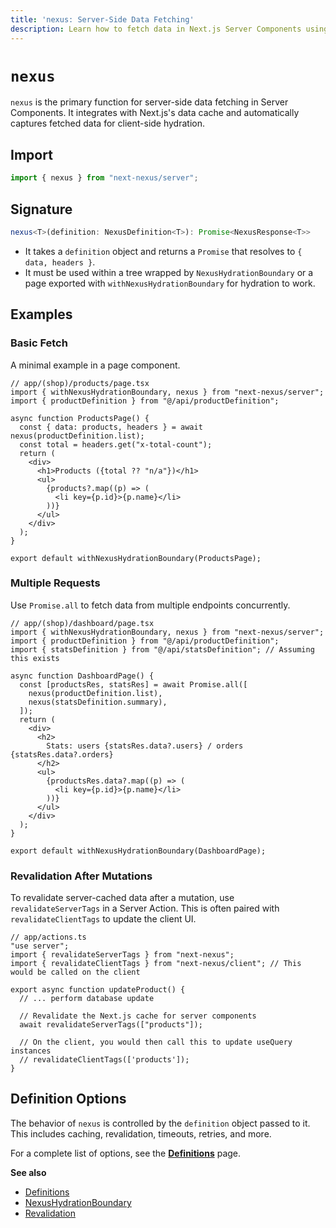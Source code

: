 ```yaml
---
title: 'nexus: Server-Side Data Fetching'
description: Learn how to fetch data in Next.js Server Components using nexus, with automatic hydration, retries, timeouts, and interceptor support.
---
```


# `nexus`

`nexus` is the primary function for server-side data fetching in Server Components. It integrates with Next.js's data cache and automatically captures fetched data for client-side hydration.

## Import

```ts path=null start=null
import { nexus } from "next-nexus/server";
```

## Signature

```ts path=null start=null
nexus<T>(definition: NexusDefinition<T>): Promise<NexusResponse<T>>
```

- It takes a `definition` object and returns a `Promise` that resolves to `{ data, headers }`.
- It must be used within a tree wrapped by `NexusHydrationBoundary` or a page exported with `withNexusHydrationBoundary` for hydration to work.

## Examples

### Basic Fetch

A minimal example in a page component.

```tsx path=null start=null
// app/(shop)/products/page.tsx
import { withNexusHydrationBoundary, nexus } from "next-nexus/server";
import { productDefinition } from "@/api/productDefinition";

async function ProductsPage() {
  const { data: products, headers } = await nexus(productDefinition.list);
  const total = headers.get("x-total-count");
  return (
    <div>
      <h1>Products ({total ?? "n/a"})</h1>
      <ul>
        {products?.map((p) => (
          <li key={p.id}>{p.name}</li>
        ))}
      </ul>
    </div>
  );
}

export default withNexusHydrationBoundary(ProductsPage);
```

### Multiple Requests

Use `Promise.all` to fetch data from multiple endpoints concurrently.

```tsx path=null start=null
// app/(shop)/dashboard/page.tsx
import { withNexusHydrationBoundary, nexus } from "next-nexus/server";
import { productDefinition } from "@/api/productDefinition";
import { statsDefinition } from "@/api/statsDefinition"; // Assuming this exists

async function DashboardPage() {
  const [productsRes, statsRes] = await Promise.all([
    nexus(productDefinition.list),
    nexus(statsDefinition.summary),
  ]);
  return (
    <div>
      <h2>
        Stats: users {statsRes.data?.users} / orders {statsRes.data?.orders}
      </h2>
      <ul>
        {productsRes.data?.map((p) => (
          <li key={p.id}>{p.name}</li>
        ))}
      </ul>
    </div>
  );
}

export default withNexusHydrationBoundary(DashboardPage);
```

### Revalidation After Mutations

To revalidate server-cached data after a mutation, use `revalidateServerTags` in a Server Action. This is often paired with `revalidateClientTags` to update the client UI.

```tsx path=null start=null
// app/actions.ts
"use server";
import { revalidateServerTags } from "next-nexus";
import { revalidateClientTags } from "next-nexus/client"; // This would be called on the client

export async function updateProduct() {
  // ... perform database update

  // Revalidate the Next.js cache for server components
  await revalidateServerTags(["products"]);

  // On the client, you would then call this to update useQuery instances
  // revalidateClientTags(['products']);
}
```

## Definition Options

The behavior of `nexus` is controlled by the `definition` object passed to it. This includes caching, revalidation, timeouts, retries, and more.

For a complete list of options, see the [**Definitions**](/en/api/definitions) page.

**See also**

- [Definitions](/en/api/definitions)
- [NexusHydrationBoundary](/en/api/nexus-hydration-boundary)
- [Revalidation](/en/api/revalidation)
